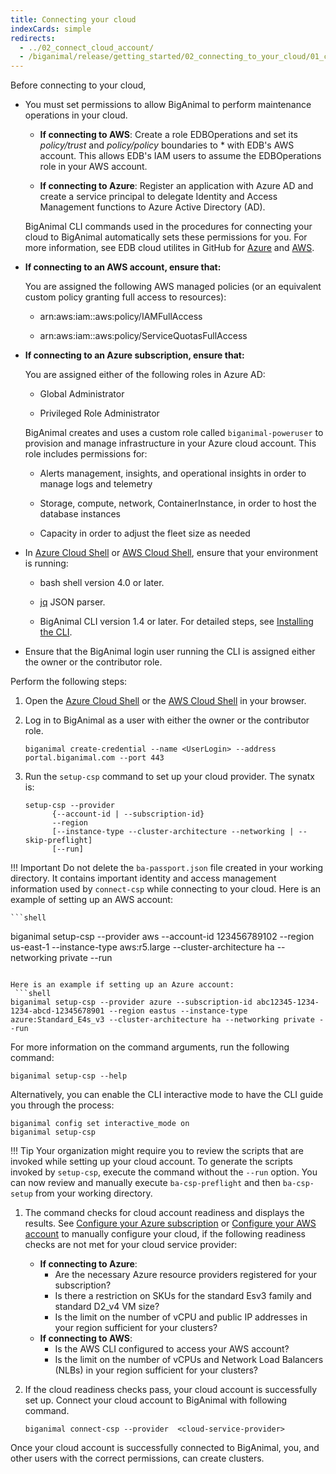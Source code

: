 ```yaml
---
title: Connecting your cloud
indexCards: simple
redirects:
  - ../02_connect_cloud_account/
  - /biganimal/release/getting_started/02_connecting_to_your_cloud/01_connecting_your_own_cloud
---
```


    
Before connecting to your cloud, 

- You must set permissions to allow BigAnimal to perform maintenance operations in your cloud.

  - **If connecting to AWS**:
    Create a role EDBOperations and set its *policy/trust* and *policy/policy* boundaries to * with EDB's AWS account. This allows EDB's IAM users to assume the EDBOperations role in your AWS account.

  - **If connecting to Azure**:
    Register an application with Azure AD and create a service principal to delegate Identity and Access Management functions to Azure Active Directory (AD).

   BigAnimal CLI commands used in the procedures for connecting your cloud to BigAnimal automatically sets these permissions for you. For more information, see EDB cloud utilites in GitHub for [Azure](https://github.com/EnterpriseDB/cloud-utilities/tree/main/azure) and [AWS](https://github.com/EnterpriseDB/cloud-utilities/tree/main/aws).

 - **If connecting to an AWS account, ensure that:** 

   You are assigned the following AWS managed policies (or an equivalent custom policy granting full access to resources):

    - arn:aws:iam::aws:policy/IAMFullAccess

    - arn:aws:iam::aws:policy/ServiceQuotasFullAccess
    
 - **If connecting to an Azure subscription, ensure that:** 
 
   You are assigned either of the following roles in Azure AD:

    - Global Administrator

    - Privileged Role Administrator

   BigAnimal creates and uses a custom role called `biganimal-poweruser` to provision and manage infrastructure in your Azure cloud account. This role includes permissions for:

    - Alerts management, insights, and operational insights in order to manage logs and telemetry

    - Storage, compute, network, ContainerInstance, in order to host the database instances
    - Capacity in order to adjust the fleet size as needed

 - In [Azure Cloud Shell](https://shell.azure.com/) or [AWS Cloud Shell](https://console.aws.amazon.com/cloudshell), ensure that your environment is running: 

      - bash shell version 4.0 or later. 

      - [jq](https://stedolan.github.io/jq/) JSON parser.
      - BigAnimal CLI version 1.4 or later. For detailed steps, see [Installing the CLI](../../reference/cli/#installing-the-cli).

 - Ensure that the BigAnimal login user running the CLI is assigned either the owner or the contributor role. 

Perform the following steps:

1. Open the [Azure Cloud Shell](https://shell.azure.com/) or the [AWS Cloud Shell](https://console.aws.amazon.com/cloudshell) in your browser. 

1. Log in to BigAnimal as a user with either the owner or the contributor role.
   
   ```shell
   biganimal create-credential --name <UserLogin> --address portal.biganimal.com --port 443
   ```

1. Run the `setup-csp` command to set up your cloud provider. The synatx is:
   
    ```shell
    setup-csp --provider 
          {--account-id | --subscription-id}
          --region
          [--instance-type --cluster-architecture --networking | --skip-preflight]
          [--run]
    ```
 !!! Important
     Do not delete the `ba-passport.json` file created in your working directory. It contains important identity and access management information used by `connect-csp` while connecting to your cloud.
 Here is an example of setting up an AWS account:

    ```shell
   biganimal setup-csp --provider aws --account-id 123456789102  --region us-east-1 --instance-type aws:r5.large --cluster-architecture ha --networking private --run
   ```

 Here is an example if setting up an Azure account:
    ```shell
   biganimal setup-csp --provider azure --subscription-id abc12345-1234-1234-abcd-12345678901 --region eastus --instance-type azure:Standard_E4s_v3 --cluster-architecture ha --networking private --run
   ```
  
   For more information on the command arguments, run the following command:

   ```shell
   biganimal setup-csp --help
   ```        
   
 Alternatively, you can enable the CLI interactive mode to have the CLI guide you through the process:
   ```shell
   biganimal config set interactive_mode on
   biganimal setup-csp
   ```
 !!! Tip
     Your organization might require you to review the scripts that are invoked while setting up your cloud account. To generate the scripts invoked by `setup-csp`, execute the command without the `--run` option. You can now review and manually execute `ba-csp-preflight` and then `ba-csp-setup` from your working directory. 
  
1. The command checks for cloud account readiness and displays the results. See [Configure your Azure subscription](/biganimal/release/getting_started/preparing_cloud_account/01_preparing_azure#configure-your-azure-subscription) or [Configure your AWS account](/biganimal/release/getting_started/preparing_cloud_account/02_preparing_aws/#configure-your-aws-account) to manually configure your cloud, if the following readiness checks are not met for your cloud service provider: 
    * **If connecting to Azure**:
       - Are the necessary Azure resource providers registered for your subscription?
       - Is there a restriction on SKUs for the standard Esv3 family and standard D2_v4 VM size?
       - Is the limit on the number of vCPU and public IP addresses in your region sufficient for your clusters?
    * **If connecting to AWS**:
       - Is the AWS CLI configured to access your AWS account?
       - Is the limit on the number of vCPUs and Network Load Balancers (NLBs) in your region sufficient for your clusters?
	
1. If the cloud readiness checks pass, your cloud account is successfully set up. Connect your cloud account to BigAnimal with following command. 
   ```shell
   biganimal connect-csp --provider  <cloud-service-provider> 
   ```
 Once your cloud account is successfully connected to BigAnimal, you, and other users with the correct permissions, can create clusters.